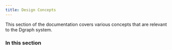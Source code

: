 ```yaml
---
title: Design Concepts
---
```


This section of the documentation covers various concepts that are relevant to
the Dgraph system.

### In this section
